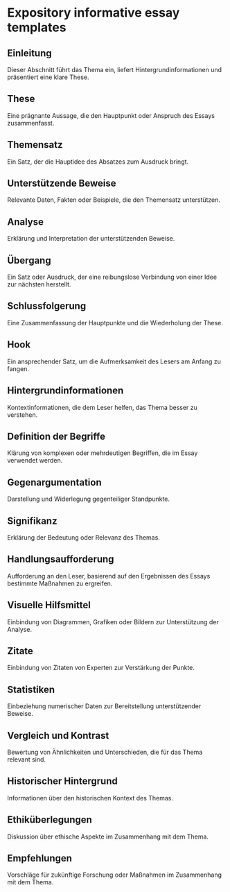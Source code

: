 # Expository informative essay templates


<div style={{ width: "100%", padding: 20, height: "70vh" }}>
  <Chat
    welcome={"Hallo, über welche Art von Vorlage möchten Sie diskutieren oder generieren?"}
    teacherName={"Alex"}
    systemPrompt={"Bitte helfen Sie diesem Benutzer, die gewünschte Essayvorlage zu finden!"}
  />
</div>

## Einleitung

Dieser Abschnitt führt das Thema ein, liefert Hintergrundinformationen und präsentiert eine klare These.

## These

Eine prägnante Aussage, die den Hauptpunkt oder Anspruch des Essays zusammenfasst.

## Themensatz

Ein Satz, der die Hauptidee des Absatzes zum Ausdruck bringt.

## Unterstützende Beweise

Relevante Daten, Fakten oder Beispiele, die den Themensatz unterstützen.

## Analyse

Erklärung und Interpretation der unterstützenden Beweise.

## Übergang

Ein Satz oder Ausdruck, der eine reibungslose Verbindung von einer Idee zur nächsten herstellt.

## Schlussfolgerung

Eine Zusammenfassung der Hauptpunkte und die Wiederholung der These.

## Hook

Ein ansprechender Satz, um die Aufmerksamkeit des Lesers am Anfang zu fangen.

## Hintergrundinformationen

Kontextinformationen, die dem Leser helfen, das Thema besser zu verstehen.

## Definition der Begriffe

Klärung von komplexen oder mehrdeutigen Begriffen, die im Essay verwendet werden.

## Gegenargumentation

Darstellung und Widerlegung gegenteiliger Standpunkte.

## Signifikanz

Erklärung der Bedeutung oder Relevanz des Themas.

## Handlungsaufforderung

Aufforderung an den Leser, basierend auf den Ergebnissen des Essays bestimmte Maßnahmen zu ergreifen.

## Visuelle Hilfsmittel

Einbindung von Diagrammen, Grafiken oder Bildern zur Unterstützung der Analyse.

## Zitate

Einbindung von Zitaten von Experten zur Verstärkung der Punkte.

## Statistiken

Einbeziehung numerischer Daten zur Bereitstellung unterstützender Beweise.

## Vergleich und Kontrast

Bewertung von Ähnlichkeiten und Unterschieden, die für das Thema relevant sind.

## Historischer Hintergrund

Informationen über den historischen Kontext des Themas.

## Ethiküberlegungen

Diskussion über ethische Aspekte im Zusammenhang mit dem Thema.

## Empfehlungen

Vorschläge für zukünftige Forschung oder Maßnahmen im Zusammenhang mit dem Thema.

